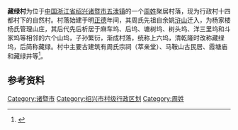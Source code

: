 {{文物保护单位
| 级别 = 省级
| 省区市 = 浙江省
| 名称 = 藏绿乡土建筑
| 图片 = [[File:The_Memorial_Temple_for_the_Family_of_Zhou_in_Canglv_Village_16_2015-04.JPG|260px]]<br><small>周氏宗祠，2015年4月</small>
| 编号 = 6-178
| 分类 = 古建筑
| 时代 = 清
| 所在 = [[绍兴市|绍兴市]][[诸暨市|诸暨市]]
| 登录 = 2011年1月
}}
'''藏绿村'''为位于[[中国|中国]][[浙江省|浙江省]][[绍兴|绍兴]][[诸暨市|诸暨市]][[五泄镇|五泄镇]]的一个[[周姓|周姓]]聚居村落，现为行政村十四都村下的自然村。村落始建于明[[正德_(明朝)|正德]]年间，其周氏先祖自余姚[[浒山街道|浒山]]迁入，为杨家楼杨氏管理山庄，其后代先后析居于麻车坞、后坞、塘树坞、树头坞、洋三里坞和斗家坞等相邻的六个山坞，子孙繁衍，渐成村落，统称上六坞，清乾隆时改称藏绿坞，后简称藏绿。村中主要古建筑有周氏宗祠（萃亲堂）、马鞍山古民居、霞塘庙和藏绿井等<ref>{{cite web|url=http://zj.zjol.com.cn/news/433073.html|title=《<诸暨市第一批地名文化遗产保护名录>征求你的意见！》|accessdate=2016-11-22|work=|publisher=浙江新闻|archive-date=2016-11-22|archive-url=https://web.archive.org/web/20161122155518/http://zj.zjol.com.cn/news/433073.html|dead-url=no}}</ref>。

==参考资料==
{{reflist}}
{{DEFAULTSORT:C藏}}
{{绍兴市境内的传统村落}}
{{绍兴市境内的浙江省文物保护单位}}
[[Category:诸暨市|Category:诸暨市]]
[[Category:绍兴市村级行政区划|Category:绍兴市村级行政区划]]
[[Category:周姓|Category:周姓]]